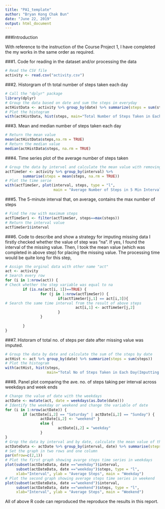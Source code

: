 ---
title: "PA1_template"
author: "Bryan Kong Chak Bun"
date: "June 22, 2019"
output: html_document
---

###Introduction

With reference to the instruction of the Course Project 1, I have completed the my works in the same order as required.

###1. Code for reading in the dataset and/or processing the data
```{r Read_the_CSV_data}
# Read the CSV file
activity <- read.csv("activity.csv")
```

###2. Historgram of th total number of steps taken each day
```{r Histogram1}
# Call the "dplyr" package
library(dplyr)
# Group the data based on date and sum the steps in everyday
actHistData <- activity %>% group_by(date) %>% summarize(steps = sum(steps))
# Plot the histogram
with(actHistData, hist(steps, main="Total Number of Steps Taken in Each Day"))
```

###3. Mean and median number of steps taken each day
```{r Mean_and_Median}
# Return the mean value
mean(actHistData$steps,na.rm = TRUE)
# Return the median value
median(actHistData$steps, na.rm = TRUE)
```

###4. Time series plot of the average number of steps taken
```{r Time_series}
# Group the data by intervel and calculate the mean value with removing all "na"
actTimeSer <- activity %>% group_by(interval) %>% 
        summarise(steps = mean(steps, na.rm = TRUE))
# Plot the time serie
with(actTimeSer, plot(interval, steps, type = "l", 
                      main = "Average Number of Steps in 5 Min Intervals"))
```

###5. The 5-minute interval that, on average, contains the max number of steps
```{r Max_steps}
# Find the row with maximum steps
actTimeSer1 <- filter(actTimeSer, steps==max(steps))
# Return the interval value
actTimeSer1$interval
```

###6. Code to describe and show a strategy for imputing missing data
I firstly checked whether the value of step was "na". If yes, I found the interval of the missing value.  Then, I took the mean value (which was completed in above step) for placing the missing value.  The processing time would be quite long for this step,
```{r imputing_missing_value}
# Assign the orginal data with other name "act"
act <- activity
# Search every row
for (i in 1:nrow(act)) {
# Check whether the step variable was equal to na
        if (is.na(act[i, 1])==TRUE) {
                for (j in 1:nrow(actTimeSer)) {
                        if(actTimeSer[j,1] == act[i,3]){
# Search the same time interval from the result of above steps
                                act[i,1] <- actTimeSer[j,2]
                        }
                }
                
        }
}
```

###7. Historam of total no. of steps per date after missing value was imputed.
```{r New_histogram}
# Group the data by date and calculate the sum of the steps by date
actHist <- act %>% group_by(date) %>% summarize(steps = sum(steps))
# Plot the histogram
with(actHist, hist(steps, 
                   main="Total No of Steps Taken in Each Day(Imputting na"))
```

###8. Panel plot comparing the ave. no. of steps taking per interval across weekdays  and week ends
```{r Panel_plot}
# Change the value of date with the weekdays
actDate <- mutate(act, date = weekdays(as.Date(date)))
# Identify the weekday or weekend and change the variable of date
for (i in 1:nrow(actDate)) {
        if (actDate[i,2] == "Saturday" | actDate[i,2] == "Sunday") {
                actDate[i,2] <- "weekend" }
                else {
                        actDate[i,2] = "weekday"
                }
}
# Grop the data by interval and by date, calculate the mean value of the steps
actDateData <- actDate %>% group_by(interval, date) %>% summarise(steps = mean(steps))
# Set the graph in two rows and one column
par(mfrow=c(2,1))
# Plot the first graph showing avarge steps time series in weekdays
plot(subset(actDateData, date =="weekday")$interval, 
     subset(actDateData, date =="weekday")$steps, type = "l",
     xlab="Interval", ylab = "Average Steps", main = "Weekday")
# Plot the second graph showing average steps time series in weekend   
plot(subset(actDateData, date =="weekend")$interval, 
     subset(actDateData, date =="weekend")$steps, type = "l",
     xlab="Interval", ylab = "Average Steps", main = "Weekend")
```

All of above R code can reproduced the reproduce the results in this report.